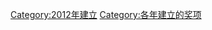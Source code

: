{{cat topic in year| topic=建立的奖项|year=2012}}
[[Category:2012年建立|Category:2012年建立]]
[[Category:各年建立的奖项|Category:各年建立的奖项]]